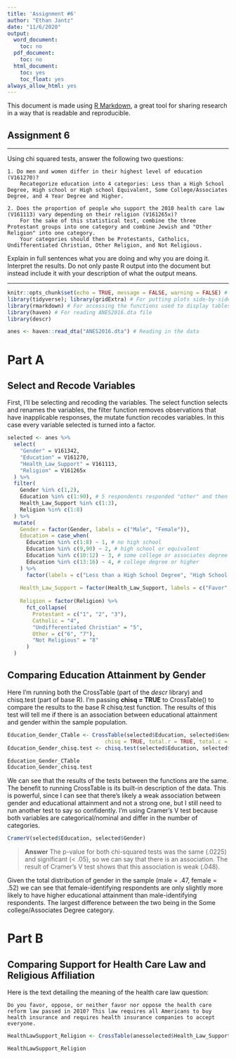 ```yaml
---
title: 'Assignment #6'
author: "Ethan Jantz"
date: "11/6/2020"
output:
  word_document:
    toc: no
  pdf_document:
    toc: no
  html_document:
    toc: yes
    toc_float: yes
always_allow_html: yes
---
```


This document is made using [R Markdown](https://rmarkdown.rstudio.com/), a great tool for sharing research in a way that is readable and reproducible. 

## Assignment 6

***

Using chi squared tests, answer the following two questions: 

    1. Do men and women differ in their highest level of education (V161270)? 
        Recategorize education into 4 categories: Less than a High School Degree, High school or High school Equivalent, Some College/Associates Degree, and 4 Year Degree and Higher.
        
    2. Does the proportion of people who support the 2010 health care law (V161113) vary depending on their religion (V161265x)?
        For the sake of this statistical test, combine the three Protestant groups into one category and combine Jewish and "Other Religion" into one category.
        Your categories should then be Protestants, Catholics, Undifferentiated Christian, Other Religion, and Not Religious. 

Explain in full sentences what you are doing and why you are doing it. Interpret the results. Do not only paste R output into the document but instead include it with your description of what the output means. 

***

```r
knitr::opts_chunk$set(echo = TRUE, message = FALSE, warning = FALSE) # R Markdown options
library(tidyverse); library(gridExtra) # For putting plots side-by-side, trying out a different package this time
library(rmarkdown) # For accessing the functions used to display tables
library(haven) # For reading ANES2016.dta file
library(descr) 

anes <- haven::read_dta("ANES2016.dta") # Reading in the data
```

# Part A

## Select and Recode Variables

First, I'll be selecting and recoding the variables. The select function selects and renames the variables, the filter function removes observations that have inapplicable responses, the mutate function recodes variables. In this case every variable selected is turned into a factor. 
 
```r
selected <- anes %>%
  select(
    "Gender" = V161342,
    "Education" = V161270,
    "Health_Law_Support" = V161113,
    "Religion" = V161265x
  ) %>%
  filter(
    Gender %in% c(1,2),
    Education %in% c(1:90), # 5 respondents responded "other" and then specified "High School Graduate" and that is coded as 90
    Health_Law_Support %in% c(1:3),
    Religion %in% c(1:8)
  ) %>%
  mutate(
    Gender = factor(Gender, labels = c("Male", "Female")),
    Education = case_when(
      Education %in% c(1:8) ~ 1, # no high school
      Education %in% c(9,90) ~ 2, # high school or equivalent
      Education %in% c(10:12) ~ 3, # some college or associates degree
      Education %in% c(13:16) ~ 4, # college degree or higher
    ) %>% 
      factor(labels = c("Less than a High School Degree", "High School Degree or GED", "Some College/Associates Degree", "4 Year Degree and Higher")),
    
    Health_Law_Support = factor(Health_Law_Support, labels = c("Favor", "Oppose", "Neither favor nor oppose")),
    
    Religion = factor(Religion) %>%
      fct_collapse(
        Protestant = c("1", "2", "3"),
        Catholic = "4",
        "Undifferentiated Christian" = "5", 
        Other = c("6", "7"),
        "Not Religious" = "8"
      )
  )
```

## Comparing Education Attainment by Gender

Here I'm running both the CrossTable (part of the *descr* library) and chisq.test (part of base R). I'm passing **chisq = TRUE** to CrossTable() to compare the results to the base R chisq.test function. The results of this test will tell me if there is an association between educational attainment and gender within the sample population.

```r
Education_Gender_CTable <- CrossTable(selected$Education, selected$Gender, prop.c = TRUE, prop.r = TRUE,
                               chisq = TRUE, total.r = TRUE, total.c = TRUE, expected = TRUE)
Education_Gender_chisq.test <- chisq.test(selected$Education, selected$Gender)

Education_Gender_CTable
Education_Gender_chisq.test
```

We can see that the results of the tests between the functions are the same. The benefit to running CrossTable is its built-in description of the data. This is powerful, since I can see that there's likely a weak association between gender and educational attainment and not a strong one, but I still need to run another test to say so confidently. I'm using Cramer's V test because both variables are categorical/nominal and differ in the number of categories. 

```r
CramerV(selected$Education, selected$Gender)
```

> **Answer**
The p-value for both chi-squared tests was the same (.0225) and significant (< .05), so we can say that there is an association. The result of Cramer's V test shows that this association is weak (.048).

Given the total distribution of gender in the sample (male = .47, female = .52) we can see that female-identifying respondents are only slightly more likely to have higher educational attainment than male-identifying respondents. The largest difference between the two being in the Some college/Associates Degree category.

# Part B

## Comparing Support for Health Care Law and Religious Affiliation

Here is the text detailing the meaning of the health care law question: 

    Do you favor, oppose, or neither favor nor oppose the health care reform law passed in 2010? This law requires all Americans to buy health insurance and requires health insurance companies to accept everyone.
    
```r
HealthLawSupport_Religion <- CrossTable(anesselected$Health_Law_Support, selected$Religion)

HealthLawSupport_Religion
```